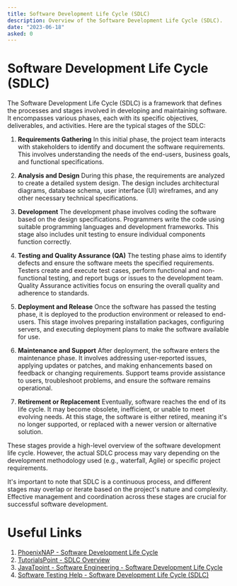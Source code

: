 ```yaml
---
title: Software Development Life Cycle (SDLC)
description: Overview of the Software Development Life Cycle (SDLC).
date: "2023-06-18"
asked: 0
---
```


# Software Development Life Cycle (SDLC)

The Software Development Life Cycle (SDLC) is a framework that defines the processes and stages involved in developing and maintaining software. It encompasses various phases, each with its specific objectives, deliverables, and activities. Here are the typical stages of the SDLC:

1. **Requirements Gathering**
   In this initial phase, the project team interacts with stakeholders to identify and document the software requirements. This involves understanding the needs of the end-users, business goals, and functional specifications.

2. **Analysis and Design**
   During this phase, the requirements are analyzed to create a detailed system design. The design includes architectural diagrams, database schema, user interface (UI) wireframes, and any other necessary technical specifications.

3. **Development**
   The development phase involves coding the software based on the design specifications. Programmers write the code using suitable programming languages and development frameworks. This stage also includes unit testing to ensure individual components function correctly.

4. **Testing and Quality Assurance (QA)**
   The testing phase aims to identify defects and ensure the software meets the specified requirements. Testers create and execute test cases, perform functional and non-functional testing, and report bugs or issues to the development team. Quality Assurance activities focus on ensuring the overall quality and adherence to standards.

5. **Deployment and Release**
   Once the software has passed the testing phase, it is deployed to the production environment or released to end-users. This stage involves preparing installation packages, configuring servers, and executing deployment plans to make the software available for use.

6. **Maintenance and Support**
   After deployment, the software enters the maintenance phase. It involves addressing user-reported issues, applying updates or patches, and making enhancements based on feedback or changing requirements. Support teams provide assistance to users, troubleshoot problems, and ensure the software remains operational.

7. **Retirement or Replacement**
   Eventually, software reaches the end of its life cycle. It may become obsolete, inefficient, or unable to meet evolving needs. At this stage, the software is either retired, meaning it's no longer supported, or replaced with a newer version or alternative solution.

These stages provide a high-level overview of the software development life cycle. However, the actual SDLC process may vary depending on the development methodology used (e.g., waterfall, Agile) or specific project requirements.

It's important to note that SDLC is a continuous process, and different stages may overlap or iterate based on the project's nature and complexity. Effective management and coordination across these stages are crucial for successful software development.

# Useful Links

1. [PhoenixNAP - Software Development Life Cycle](https://phoenixnap.com/blog/software-development-life-cycle)
2. [TutorialsPoint - SDLC Overview](https://www.tutorialspoint.com/sdlc/sdlc_overview.htm)
3. [JavaTpoint - Software Engineering - Software Development Life Cycle](https://www.javatpoint.com/software-engineering-software-development-life-cycle)
4. [Software Testing Help - Software Development Life Cycle (SDLC)](https://www.softwaretestinghelp.com/software-development-life-cycle-sdlc/)

